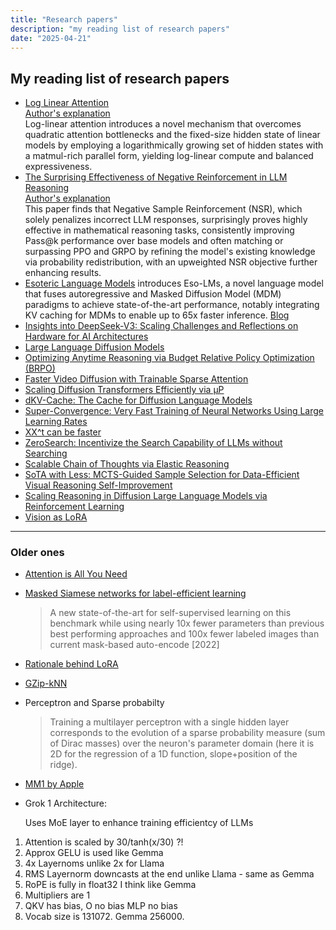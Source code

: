 ```yaml
---
title: "Research papers"
description: "my reading list of research papers"
date: "2025-04-21"
---
```


## My reading list of research papers

- [Log Linear Attention](https://arxiv.org/abs/2506.04761)<br/>
  [Author's explanation](https://x.com/HanGuo97/status/1930789829094297859)<br/>
  Log-linear attention introduces a novel mechanism that overcomes quadratic attention bottlenecks and the fixed-size hidden state of linear models by employing a logarithmically growing set of hidden states with a matmul-rich parallel form, yielding log-linear compute and balanced expressiveness.
- [The Surprising Effectiveness of Negative Reinforcement in LLM Reasoning](https://arxiv.org/abs/2506.01347)<br/>
  [Author's explanation](https://x.com/tianhongzxy/status/1929596099154633036)<br/>
  This paper finds that Negative Sample Reinforcement (NSR), which solely penalizes incorrect LLM responses, surprisingly proves highly effective in mathematical reasoning tasks, consistently improving Pass@k performance over base models and often matching or surpassing PPO and GRPO by refining the model's existing knowledge via probability redistribution, with an upweighted NSR objective further enhancing results.
- [Esoteric Language Models](https://arxiv.org/abs/2506.01928)
  introduces Eso-LMs, a novel language model that fuses autoregressive and Masked Diffusion Model (MDM) paradigms to achieve state-of-the-art performance, notably integrating KV caching for MDMs to enable up to 65x faster inference.
  [Blog](https://s-sahoo.com/Eso-LMs/)
- [Insights into DeepSeek-V3: Scaling Challenges and Reflections on Hardware for AI Architectures](https://www.arxiv.org/abs/2505.09343)
- [Large Language Diffusion Models](https://arxiv.org/abs/2502.09992)
- [Optimizing Anytime Reasoning via Budget Relative Policy Optimization (BRPO)](https://arxiv.org/abs/2505.13438)
- [Faster Video Diffusion with Trainable Sparse Attention](https://arxiv.org/abs/2505.13389)
- [Scaling Diffusion Transformers Efficiently via μP](https://arxiv.org/abs/2505.15270)
- [dKV-Cache: The Cache for Diffusion Language Models](https://arxiv.org/abs/2505.15781)
- [Super-Convergence: Very Fast Training of Neural Networks Using Large Learning Rates](https://arxiv.org/abs/1708.07120)
- [XX^t can be faster](https://arxiv.org/abs/2505.09814)
- [ZeroSearch: Incentivize the Search Capability of LLMs without Searching](https://arxiv.org/abs/2505.04588)
- [Scalable Chain of Thoughts via Elastic Reasoning](https://arxiv.org/abs/2505.05315)
- [SoTA with Less: MCTS-Guided Sample Selection for Data-Efficient Visual Reasoning Self-Improvement](https://arxiv.org/abs/2504.07934)
- [Scaling Reasoning in Diffusion Large Language Models via Reinforcement Learning](https://arxiv.org/abs/2504.12216)
- [Vision as LoRA](https://arxiv.org/abs/2503.20680)

---

### Older ones

- [Attention is All You Need](https://arxiv.org/abs/1706.03762)
- [Masked Siamese networks for label-efficient learning](https://arxiv.org/abs/2204.07141)
  > A new state-of-the-art for self-supervised learning on this benchmark while using nearly 10x fewer parameters than previous best performing approaches and 100x fewer labeled images than current mask-based auto-encode [2022]
- [Rationale behind LoRA](https://arxiv.org/abs/2012.13255)
- [GZip-kNN](https://blog.codingconfessions.com/p/decoding-the-acl-paper-gzip-and-knn)
- Perceptron and Sparse probabilty
  > Training a multilayer perceptron with a single hidden layer corresponds to the evolution of a sparse probability measure (sum of Dirac masses) over the neuron's parameter domain (here it is 2D for the regression of a 1D function, slope+position of the ridge).
- [MM1 by Apple](https://arxiv.org/abs/2403.09611)
- Grok 1 Architecture:

  Uses MoE layer to enhance training efficientcy of LLMs

1. Attention is scaled by 30/tanh(x/30) ?!
2. Approx GELU is used like Gemma
3. 4x Layernoms unlike 2x for Llama
4. RMS Layernorm downcasts at the end unlike Llama - same as Gemma
5. RoPE is fully in float32 I think like Gemma
6. Multipliers are 1
7. QKV has bias, O no bias MLP no bias
8. Vocab size is 131072. Gemma 256000.
